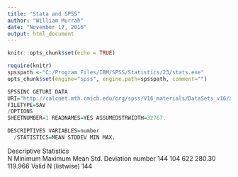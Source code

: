 ```yaml
---
title: "Stata and SPSS"
author: "William Murrah"
date: "November 17, 2016"
output: html_document
---
```


```r
knitr::opts_chunk$set(echo = TRUE)
```


```r
require(knitr)
spsspath <-"C:/Program Files/IBM/SPSS/Statistics/23/stats.exe"
opts_chunk$set(engine="spss", engine.path=spsspath, comment="")
```

```r
SPSSINC GETURI DATA 
URI="http://calcnet.mth.cmich.edu/org/spss/V16_materials/DataSets_v16/airline_passengers.sav" 
FILETYPE=SAV 
/OPTIONS 
SHEETNUMBER=1 READNAMES=YES ASSUMEDSTRWIDTH=32767. 

DESCRIPTIVES VARIABLES=number
  /STATISTICS=MEAN STDDEV MIN MAX.

```

Descriptive Statistics					
	N	Minimum	Maximum	Mean	Std. Deviation
number	144	104	622	280.30	119.966
Valid N (listwise)	144				



